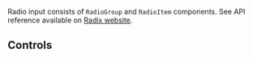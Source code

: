 
<Meta of={RadioStories} />

<Title>Radio example</Title>

Radio input consists of `RadioGroup` and `RadioItem` components. See API reference available on [Radix website](https://www.radix-ui.com/primitives/docs/components/radio-group#api-reference).

<Primary />

## Controls

<Controls />
